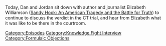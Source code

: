 {{DEFAULTSORT:
    #_EPISODE_0737:Reflections on a Verdict Part 2
}}{{Episode
    | title           = Reflections on a Verdict Part 2
    | caption         = [https://knowledgefight.libsyn.com/737-reflections-on-a-verdict-part-2 Listen to this episode on Libsyn]
    | episodeNumber   = 737
    | length          = 01:23:02
    | airDate         = October 16, 2022
    | episodeType     = [[:Category:Knowledge Fight Interview|Knowledge Fight Interview]], [[:Category:Formulaic Objections|Formulaic Objections]]
    | appearance      = [[Elizabeth Williamson]], [[Robbie Parker]], [[Jon Ronson]]
    | previousEpisode = [[736: Reflections on a Verdict]]
}}

{{Stub}}

Today, Dan and Jordan sit down with author and journalist Elizabeth Williamson ([https://www.penguinrandomhouse.com/books/624175/sandy-hook-by-elizabeth-williamson/ Sandy Hook: An American Tragedy and the Battle for Truth]) to continue to discuss the verdict in the CT trial, and hear from Elizabeth what it was like to be there in the courtroom.

[[Category:Episodes]]
[[Category:Knowledge Fight Interview]]
[[Category:Formulaic Objections]]
